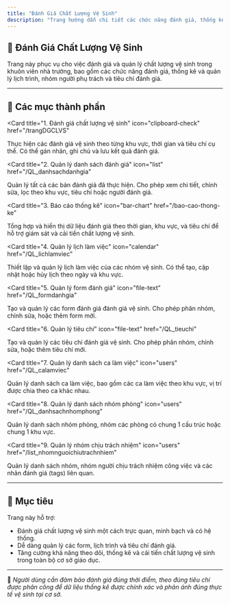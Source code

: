 ```yaml
---
title: "Đánh Giá Chất Lượng Vệ Sinh"
description: "Trang hướng dẫn chi tiết các chức năng đánh giá, thống kê và quản lý liên quan đến chất lượng vệ sinh trong Trường Đại học Sư Phạm TP.HCM."
---
```


## 🧼 Đánh Giá Chất Lượng Vệ Sinh

Trang này phục vụ cho việc đánh giá và quản lý chất lượng vệ sinh trong khuôn viên nhà trường, bao gồm các chức năng đánh giá, thống kê và quản lý lịch trình, nhóm người phụ trách và tiêu chí đánh giá.

---

## 📌 Các mục thành phần

<CardGroup cols="3">

<Card
  title="1. Đánh giá chất lượng vệ sinh"
  icon="clipboard-check"
  href="/trangDGCLVS"
>
  Thực hiện các đánh giá vệ sinh theo từng khu vực, thời gian và tiêu chí cụ thể. Có thể gán nhãn, ghi chú và lưu kết quả đánh giá.
</Card>

<Card
  title="2. Quản lý danh sách đánh giá"
  icon="list"
  href="/QL_danhsachdanhgia"
>
  Quản lý tất cả các bản đánh giá đã thực hiện. Cho phép xem chi tiết, chỉnh sửa, lọc theo khu vực, tiêu chí hoặc người đánh giá.
</Card>

<Card
  title="3. Báo cáo thống kê"
  icon="bar-chart"
  href="/bao-cao-thong-ke"
>
  Tổng hợp và hiển thị dữ liệu đánh giá theo thời gian, khu vực, và tiêu chí để hỗ trợ giám sát và cải tiến chất lượng vệ sinh.
</Card>

<Card
  title="4. Quản lý lịch làm việc"
  icon="calendar"
  href="/QL_lichlamviec"
>
  Thiết lập và quản lý lịch làm việc của các nhóm vệ sinh. Có thể tạo, cập nhật hoặc hủy lịch theo ngày và khu vực.
</Card>

<Card
  title="5. Quản lý form đánh giá"
  icon="file-text"
  href="/QL_formdanhgia"
>
  Tạo và quản lý các form đánh giá đánh giá vệ sinh. Cho phép phân nhóm, chỉnh sửa, hoặc thêm form mới.
</Card>

<Card
  title="6. Quản lý tiêu chí"
  icon="file-text"
  href="/QL_tieuchi"
>
  Tạo và quản lý các tiêu chí đánh giá vệ sinh. Cho phép phân nhóm, chỉnh sửa, hoặc thêm tiêu chí mới.
</Card>

<Card
  title="7. Quản lý danh sách ca làm việc"
  icon="users"
  href="/QL_calamviec"
>
  Quản lý danh sách ca làm việc, bao gồm các ca làm việc theo khu vực, vị trí được chia theo ca khác nhau.
</Card>

<Card
  title="8. Quản lý danh sách nhóm phòng"
  icon="users"
  href="/QL_danhsachnhomphong"
>
  Quản lý danh sách nhóm phòng, nhóm các phòng có chung 1 cấu trúc hoặc chung 1 khu vực.
</Card>

<Card
  title="9. Quản lý nhóm chịu trách nhiệm"
  icon="users"
  href="/list_nhomnguoichiutrachnhiem"
>
  Quản lý danh sách nhóm, nhóm người chịu trách nhiệm công việc và các nhãn đánh giá (tags) liên quan.
</Card>

</CardGroup>

---

## 🎯 Mục tiêu

Trang này hỗ trợ:

- Đánh giá chất lượng vệ sinh một cách trực quan, minh bạch và có hệ thống.
- Dễ dàng quản lý các form, lịch trình và tiêu chí đánh giá.
- Tăng cường khả năng theo dõi, thống kê và cải tiến chất lượng vệ sinh trong toàn bộ cơ sở giáo dục.

---

📍 *Người dùng cần đảm bảo đánh giá đúng thời điểm, theo đúng tiêu chí được phân công để dữ liệu thống kê được chính xác và phản ánh đúng thực tế vệ sinh tại cơ sở.*
